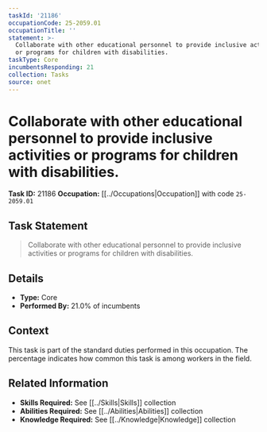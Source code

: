 ```yaml
---
taskId: '21186'
occupationCode: 25-2059.01
occupationTitle: ''
statement: >-
  Collaborate with other educational personnel to provide inclusive activities
  or programs for children with disabilities.
taskType: Core
incumbentsResponding: 21
collection: Tasks
source: onet
---
```

# Collaborate with other educational personnel to provide inclusive activities or programs for children with disabilities.

**Task ID:** 21186
**Occupation:** [[../Occupations|Occupation]] with code `25-2059.01`

## Task Statement

> Collaborate with other educational personnel to provide inclusive activities or programs for children with disabilities.

## Details

- **Type:** Core
- **Performed By:** 21.0% of incumbents

## Context

This task is part of the standard duties performed in this occupation. The percentage indicates how common this task is among workers in the field.

## Related Information

- **Skills Required:** See [[../Skills|Skills]] collection
- **Abilities Required:** See [[../Abilities|Abilities]] collection
- **Knowledge Required:** See [[../Knowledge|Knowledge]] collection
